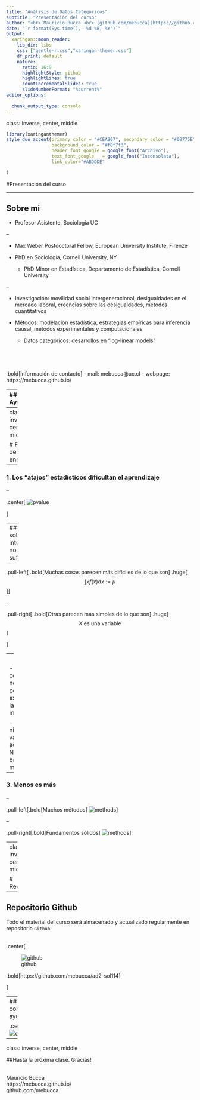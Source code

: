 ```yaml
---
title: "Análisis de Datos Categóricos"
subtitle: "Presentación del curso"
author: "<br> Mauricio Bucca <br> [github.com/mebucca](https://github.com/mebucca) <br> mebucca@uc.cl"
date: "`r format(Sys.time(), '%d %B, %Y')`"
output:
  xaringan::moon_reader:
    lib_dir: libs
    css: ["gentle-r.css","xaringan-themer.css"]
    df_print: default
    nature:
      ratio: 16:9
      highlightStyle: github
      highlightLines: true
      countIncrementalSlides: true
      slideNumberFormat: "%current%"
editor_options: 
  
  chunk_output_type: console
---  
```

class: inverse, center, middle

```r
library(xaringanthemer)
style_duo_accent(primary_color = "#CEAB07", secondary_color = "#0B775E",
                 background_color = "#f8f7f3",
                 header_font_google = google_font("Archivo"),
                 text_font_google   = google_font("Inconsolata"), 
                 link_color="#ABDDDE"

)
```

#Presentación del curso

---

## Sobre mi

  - Profesor Asistente, Sociología UC

--

  - Max Weber Postdoctoral Fellow, European University Institute, Firenze
  
  - PhD en Sociología, Cornell University, NY
    - PhD Minor en Estadística, Departamento de Estadística, Cornell University

--

  - Investigación: movilidad social intergeneracional,  desigualdades en el mercado laboral, creencias sobre las desigualdades, métodos cuantitativos
  
  - Métodos: modelación estadística, estrategias empíricas para inferencia causal, métodos experimentales y computacionales
    - Datos categóricos: desarrollos en "log-linear models"

<br>
--

.bold[Información de contacto]
 - mail: mebucca@uc.cl
 - webpage: https://mebucca.github.io/

---
## Ayudantía

<br>

.pull-left[
.bold[Roberto Cantillán]

- Estudiante doctorado en Sociología PUC

- Investigador Núcleo Milenio para el Estudio de Desajustes del Mercado Laboral (LM²C²)

- Investigación: Desigualdades, sociología analítica, consolidación y homofilia, mercados laborales. 

- Métodos: Análisis de redes sociales, modelos multinivel, inferencia causal. 

]
.figure-right[
![ayudante](roberto.jpeg)
]

---
class: inverse, center, middle

# Filosofía de enseñanza

---
### 1. Los "atajos" estadísticos dificultan el aprendizaje

--

.center[
![pvalue](pvalue.png)

]

---
### 2. La sola intuición no es suficiente

--

.pull-left[
.bold[Muchas cosas parecen más difíciles de lo que son]
.huge[$$\int xf(x)dx := \mu $$]
]

--

.pull-right[
.bold[Otras parecen más simples de lo que son]
.huge[ $$X   \text{ es una variable}$$]

]

--
<br>

- Vacíos de conocimiento, notación, poca exposición a las matemáticas.

- Este curso nivela estos vacíos activamente. No hay carta bajo la manga.

---

### 3. Menos es más

--

.pull-left[.bold[Muchos métodos]
![methods](methods.png)
]

--

.pull-right[.bold[Fundamentos sólidos]
![methods](foundations.jpg)]



---
class: inverse, center, middle

# Recursos

---

## Repositorio Github

Todo el material del curso será almacenado y actualizado regularmente en repositorio `Github`:

<br>
.center[

![github](github.png)

.bold[https://github.com/mebucca/ad2-sol114]

]

---
## Horario de consulta y ayudantías


.center[![officehours](officehours.jpg)]


---
class: inverse, center, middle


##Hasta la próxima clase. Gracias!

<br>
Mauricio Bucca <br>
https://mebucca.github.io/ <br>
github.com/mebucca



